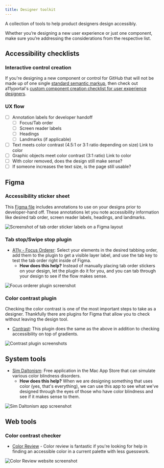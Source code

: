 ```yaml
---
title: Designer toolkit
---
```


A collection of tools to help product designers design accessibly. 

Whether you’re designing a new user experience or just one component, make sure you’re addressing the considerations from the respective list.

## Accessibility checklists

### Interactive control creation
If you're designing a new component or control for GitHub that will not be made up of one single [standard semantic markup](https://www.w3schools.com/html/html5_semantic_elements.asp), then check out a11yportal's [custom component creation checklist for user experience designers](https://www.a11yportal.com/guidelines/fundamentals/checklists.html#custom-control-checklist-ux).

### UX flow
- [ ] Annotation labels for developer handoff
	- [ ] Focus/Tab order
	- [ ] Screen reader labels
	- [ ] Headings
	- [ ] Landmarks (if applicable)
- [ ] Text meets color contrast (4.5:1 or 3:1 ratio depending on size) Link to color
- [ ] Graphic objects meet color contrast (3:1 ratio) Link to color
- [ ] With color removed, does the design still make sense?
- [ ] If someone increases the text size, is the page still usable? 

## Figma 

### Accessibility sticker sheet
This [Figma file](https://www.figma.com/file/o3Vhxw4SmBsUjeaVq3nF4y/Accessibility-Notation?node-id=0%3A1) includes annotations to use on your designs prior to developer-hand off. These annotations let you note accessibility information like desired tab order, screen reader labels, headings, and landmarks.

![Screenshot of tab order sticker labels on a Figma layout](https://user-images.githubusercontent.com/40274682/89364293-04f02f00-d687-11ea-9542-439fa61ef3c8.png)

### Tab stop/Swipe stop plugin

- [A11y - Focus Orderer](https://www.figma.com/community/plugin/731310036968334777/A11y---Focus-Orderer): Select your elements in the desired tabbing order, add them to the plugin to get a visible layer label, and use the tab key to test the tab order right inside of Figma.
  - **How does this help?** Instead of manually placing tab order stickers on your design, let the plugin do it for you, and you can tab through your design to see if the flow makes sense.

![Focus orderer plugin screenshot](https://user-images.githubusercontent.com/40274682/88444235-0db44b80-cdd1-11ea-8c37-dd133726d676.png)

### Color contrast plugin
Checking the color contrast is one of the most important steps to take as a designer. Thankfully there are plugins for Figma that allow you to check without leaving the design tool. 

- [Contrast](https://www.figma.com/community/plugin/748533339900865323/Contrast): This plugin does the same as the above in addition to checking accessibility on top of gradients.

![Contrast plugin screenshots](https://user-images.githubusercontent.com/40274682/88444681-1c036700-cdd3-11ea-9be2-92eb651419d3.png)

## System tools

- [Sim Daltonism](https://apps.apple.com/us/app/sim-daltonism/id693112260?mt=12): Free application in the Mac App Store that can simulate various color blindness disorders.
	- **How does this help?** When we are designing something that uses color (yes, that's everything), we can use this app to see what we've designed through the eyes of those who have color blindness and see if it makes sense to them.

![Sim Daltonism app screenshot](https://user-images.githubusercontent.com/40274682/88444732-5ff66c00-cdd3-11ea-97f6-350c2f5a6f32.png)


## Web tools
### Color contrast checker

- [Color Review](https://color.review/) - Color review is fantastic if you're looking for help in finding an accessible color in a current palette with less guesswork. 

![Color Review website screenshot](https://user-images.githubusercontent.com/40274682/88444756-90d6a100-cdd3-11ea-876c-1c850ae19223.png)
